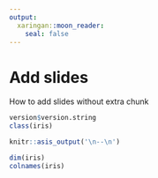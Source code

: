```yaml
---
output: 
  xaringan::moon_reader: 
    seal: false
---
```


# Add slides
How to add slides without extra chunk

```r
version$version.string 
class(iris)

knitr::asis_output('\n--\n')

dim(iris) 
colnames(iris)
```
